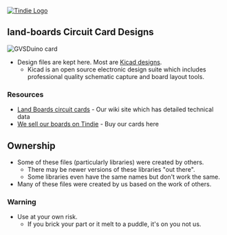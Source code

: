 <a href="https://www.tindie.com/stores/land_boards/"><img src="http://land-boards.com/blwiki/images/5/51/Tindie-mediums.png" alt="Tindie Logo"></img></a> 

== land-boards Circuit Card Designs ==

<img src="https://camo.githubusercontent.com/96a005da78c2c87937424d453879c673dc7e5a95/687474703a2f2f6c616e642d626f617264732e636f6d2f626c77696b692f696d616765732f322f32362f444947494f2d3132382d58332d4343415f353834372d36343070782e6a7067" alt="GVSDuino card"></img>

* Design files are kept here. Most are [http://www.kicad-pcb.org/display/KICAD/KiCad+EDA+Software+Suite/ Kicad designs].
** Kicad is an open source electronic design suite which includes professional quality schematic capture and board layout tools.

=== Resources ===

* [http://land-boards.com/blwiki/index.php Land Boards circuit cards] - Our wiki site which has detailed technical data
* [https://www.tindie.com/stores/land_boards/ We sell our boards on Tindie] - Buy our cards here

== Ownership ==

* Some of these files (particularly libraries) were created by others.
** There may be newer versions of these libraries "out there".
** Some libraries even have the same names but don't work the same.
* Many of these files were created by us based on the work of others.

=== Warning ===

* Use at your own risk.
** If you brick your part or it melt to a puddle, it's on you not us.
